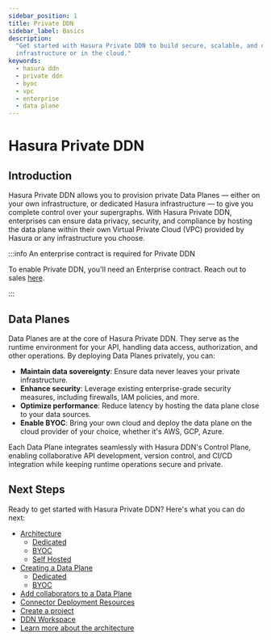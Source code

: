 ```yaml
---
sidebar_position: 1
title: Private DDN
sidebar_label: Basics
description:
  "Get started with Hasura Private DDN to build secure, scalable, and customizable GraphQL APIs on your own
  infrastructure or in the cloud."
keywords:
  - hasura ddn
  - private ddn
  - byoc
  - vpc
  - enterprise
  - data plane
---
```


# Hasura Private DDN

## Introduction

Hasura Private DDN allows you to provision private Data Planes — either on your own infrastructure, or dedicated Hasura
infrastructure — to give you complete control over your supergraphs. With Hasura Private DDN, enterprises can ensure
data privacy, security, and compliance by hosting the data plane within their own Virtual Private Cloud (VPC) provided
by Hasura or any infrastructure you choose.

:::info An enterprise contract is required for Private DDN

To enable Private DDN, you'll need an Enterprise contract. Reach out to sales [here](https://hasura.io/contact-us).

:::

## Data Planes

Data Planes are at the core of Hasura Private DDN. They serve as the runtime environment for your API, handling data
access, authorization, and other operations. By deploying Data Planes privately, you can:

- **Maintain data sovereignty**: Ensure data never leaves your private infrastructure.
- **Enhance security**: Leverage existing enterprise-grade security measures, including firewalls, IAM policies, and
  more.
- **Optimize performance**: Reduce latency by hosting the data plane close to your data sources.
- **Enable BYOC**: Bring your own cloud and deploy the data plane on the cloud provider of your choice, whether it's
  AWS, GCP, Azure.

Each Data Plane integrates seamlessly with Hasura DDN's Control Plane, enabling collaborative API development, version
control, and CI/CD integration while keeping runtime operations secure and private.

## Next Steps

Ready to get started with Hasura Private DDN? Here's what you can do next:

- [Architecture](/private-ddn/architecture/index.mdx)
  - [Dedicated](/private-ddn/architecture/dedicated.mdx)
  - [BYOC](/private-ddn/architecture/byoc.mdx)
  - [Self Hosted](/private-ddn/architecture/self-hosted.mdx)
- [Creating a Data Plane](/private-ddn/creating-a-data-plane/index.mdx)
  - [Dedicated](/private-ddn/creating-a-data-plane/dedicated.mdx)
  - [BYOC](/private-ddn/creating-a-data-plane/byoc.mdx)
- [Add collaborators to a Data Plane](/private-ddn/data-plane-collaboration.mdx)
- [Connector Deployment Resources](/private-ddn/connector-deployment-resources.mdx)
- [Create a project](/private-ddn/create-a-project-on-a-data-plane.mdx)
- [DDN Workspace](/private-ddn/ddn-workspace.mdx)
- [Learn more about the architecture](/reference/ddn-topology-architecture.mdx)